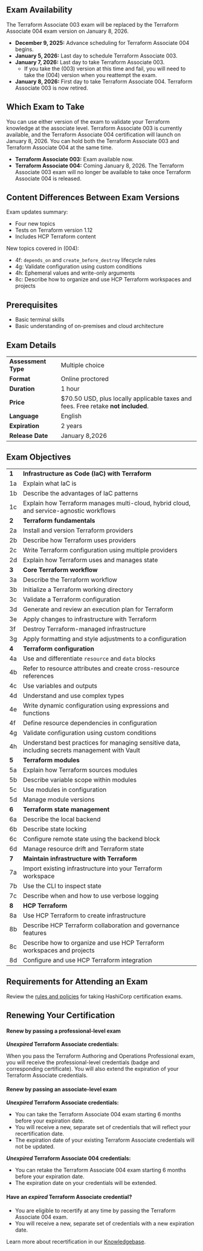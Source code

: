 <!-- Each "## Heading Two" section in this document will be used to populate an FAQ item -->
## Exam Availability

The Terraform Associate 003 exam will be replaced by the Terraform Associate 004 exam version on January 8, 2026.

- **December 9, 2025:** Advance scheduling for Terraform Associate 004 begins.
- **January 5, 2026:** Last day to schedule Terraform Associate 003.
- **January 7, 2026:** Last day to take Terraform Associate 003.
   -  If you take the (003) version at this time and fail, you will need to take the (004) version when you reattempt the exam.
- **January 8, 2026:** First day to take Terraform Associate 004. Terraform Associate 003 is now retired.

## Which Exam to Take

You can use either version of the exam to validate your Terraform knowledge at the associate level. Terraform Associate 003 is currently available, and the Terraform Associate 004 certification will launch on January 8, 2026. You can hold both the Terraform Associate 003 and Terraform Associate 004 at the same time.

- **Terraform Associate 003:** Exam available now.
- **Terraform Associate 004:** Coming January 8, 2026. The Terraform Associate 003 exam will no longer be available to take once Terraform Associate 004 is released.

## Content Differences Between Exam Versions

Exam updates summary:

- Four new topics
- Tests on Terraform version 1.12
- Includes HCP Terraform content

New topics covered in (004):

- 4f: `depends_on` and `create_before_destroy` lifecycle rules
- 4g: Validate configuration using custom conditions
- 4h: Ephemeral values and write-only arguments
- 8c: Describe how to organize and use HCP Terraform workspaces and projects

## Prerequisites

- Basic terminal skills
- Basic understanding of on-premises and cloud architecture

## Exam Details

|                     |                                                                                   |
| ------------------- | --------------------------------------------------------------------------------- |
| **Assessment Type** | Multiple choice                                                                   |
| **Format**          | Online proctored                                                                  |
| **Duration**        | 1 hour                                                                            |
| **Price**           | $70.50 USD, plus locally applicable taxes and fees. Free retake **not included**. |
| **Language**        | English                                                                           |
| **Expiration**      | 2 years                                                                           |
| **Release Date**    | January 8,2026                                                                    |

## Exam Objectives

|  |  |
|-----------|-------------|
| **1** | **Infrastructure as Code (IaC) with Terraform** |
| 1a | Explain what IaC is |
| 1b | Describe the advantages of IaC patterns |
| 1c | Explain how Terraform manages multi-cloud, hybrid cloud, and service-agnostic workflows |
| **2** | **Terraform fundamentals** |
| 2a | Install and version Terraform providers |
| 2b | Describe how Terraform uses providers |
| 2c | Write Terraform configuration using multiple providers |
| 2d | Explain how Terraform uses and manages state |
| **3** | **Core Terraform workflow** |
| 3a | Describe the Terraform workflow |
| 3b | Initialize a Terraform working directory |
| 3c | Validate a Terraform configuration |
| 3d | Generate and review an execution plan for Terraform |
| 3e | Apply changes to infrastructure with Terraform |
| 3f | Destroy Terraform-managed infrastructure |
| 3g | Apply formatting and style adjustments to a configuration |
| **4** | **Terraform configuration** |
| 4a | Use and differentiate `resource` and `data` blocks |
| 4b | Refer to resource attributes and create cross-resource references |
| 4c | Use variables and outputs |
| 4d | Understand and use complex types |
| 4e | Write dynamic configuration using expressions and functions |
| 4f | Define resource dependencies in configuration |
| 4g | Validate configuration using custom conditions |
| 4h | Understand best practices for managing sensitive data, including secrets management with Vault |
| **5** | **Terraform modules** |
| 5a | Explain how Terraform sources modules |
| 5b | Describe variable scope within modules |
| 5c | Use modules in configuration |
| 5d | Manage module versions |
| **6** | **Terraform state management** |
| 6a | Describe the local backend |
| 6b | Describe state locking |
| 6c | Configure remote state using the backend block |
| 6d | Manage resource drift and Terraform state |
| **7** | **Maintain infrastructure with Terraform** |
| 7a | Import existing infrastructure into your Terraform workspace |
| 7b | Use the CLI to inspect state |
| 7c | Describe when and how to use verbose logging |
| **8** | **HCP Terraform** |
| 8a | Use HCP Terraform to create infrastructure |
| 8b | Describe HCP Terraform collaboration and governance features |
| 8c | Describe how to organize and use HCP Terraform workspaces and projects |
| 8d | Configure and use HCP Terraform integration |          |

## Requirements for Attending an Exam

Review the [rules and policies](https://hashicorp-certifications.zendesk.com/hc/en-us/articles/26234761626125-Exam-appointment-rules-and-requirements) for taking HashiCorp certification exams.

## Renewing Your Certification

#### Renew by passing a professional-level exam

**_Unexpired_ Terraform Associate credentials:** 

When you pass the Terraform Authoring and Operations Professional exam, you will receive the professional-level credentials (badge and corresponding certificate). You will also extend the expiration of your Terraform Associate credentials. 

#### Renew by passing an associate-level exam

**_Unexpired_ Terraform Associate credentials:** 

* You can take the Terraform Associate 004 exam starting 6 months before your expiration date. 
* You will receive a new, separate set of credentials that will reflect your recertification date. 
* The expiration date of your existing Terraform Associate credentials will not be updated.

**_Unexpired_ Terraform Associate 004 credentials:** 

* You can retake the Terraform Associate 004 exam starting 6 months before your expiration date. 
* The expiration date on your credentials will be extended.

#### Have an _expired_ Terraform Associate credential? 

* You are eligible to recertify at any time by passing the Terraform Associate 004 exam. 
* You will receive a new, separate set of credentials with a new expiration date.

Learn more about recertification in our [Knowledgebase](https://hashicorp-certifications.zendesk.com/hc/en-us/articles/9677396620941).

